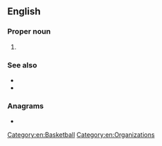 ==English==
{{wikipedia|Women's National Basketball Association}}

===Proper noun===
{{en-proper noun}}

# {{init of|en|{{w|Women's National Basketball Association}}}}

===See also===
* {{l|en|FIBA}}
* {{l|en|NBA}}

===Anagrams===
* {{anagrams|en|a=abnw|bawn}}

[[Category:en:Basketball]]
[[Category:en:Organizations]]